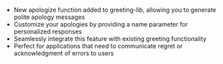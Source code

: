 - New apologize function added to greeting-lib, allowing you to generate polite apology messages
- Customize your apologies by providing a name parameter for personalized responses
- Seamlessly integrate this feature with existing greeting functionality
- Perfect for applications that need to communicate regret or acknowledgment of errors to users